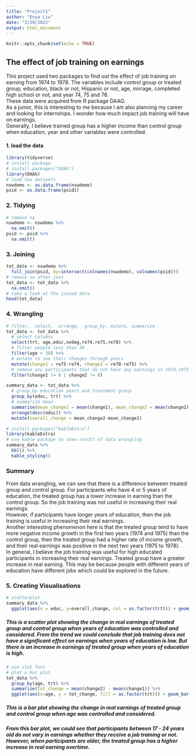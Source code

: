 ---
title: "Project1"
author: "Enya Liu"
date: "3/29/2022"
output: html_document
---

```{r setup, include=FALSE}
knitr::opts_chunk$set(echo = TRUE)
```

## The effect of job training on earnings
This project used two packages to find out the effect of job training on earning from 1974 to 1978. The variables include control group or treated group, education, black or not, Hispanic or not, age, mirrage, completed high school or not, and year 74, 75 and 78.\
These data were acquired from R package DAAG.\
As a junior, this is interesting to me because I am also planning my career and looking for internships. I wonder how much impact job training will have on earnings.\
Generally, I believe trained group has a higher income than control group when education, year and other variables were controlled. 

#### 1. load the data

```{r}
library(tidyverse)
# install package
# install.packages("DAAG")
library(DAAG)
# load two datasets
nswdemo <- as.data.frame(nswdemo)
psid <- as.data.frame(psid1)
```

### 2. Tidying

```{r}
# remove na
nswdemo <- nswdemo %>%
  na.omit()
psid <- psid %>%
  na.omit()
```

### 3. Joining

```{r}
tot_data <- nswdemo %>%
  full_join(psid, by=intersect(colnames(nswdemo), colnames(psid)))
# remove na after join
tot_data <- tot_data %>%
  na.omit()
# take a look at the joined data
head(tot_data)
```

### 4. Wrangling

```{r}
# filter,  select,  arrange,  group_by, mutate, summarize
tot_data <- tot_data %>%
  # select columns
  select(trt, age,educ,nodeg,re74,re75,re78) %>%
  # filter people less than 30
  filter(age < 30) %>%
  # mutate to see their changes through years
  mutate(change1 = re75-re74, change2 = re78-re75) %>%
  # remove any participants that do not have any earnings in 1974,1975 and 1978
  filter(change1 != 0 | change2 != 0)

summary_data <- tot_data %>% 
  # group_by education years and treatment group
  group_by(educ, trt) %>%
  # summarize mean
  summarise(mean_change1 = mean(change1), mean_change2 = mean(change2)) %>%
  arrange(desc(educ)) %>%
  mutate(overall_change = mean_change2-mean_change1)
```
```{r}
# install.packages("kableExtra")
library(kableExtra)
# use kable package to show result of data wrangling
summary_data %>%
  kbl() %>%
  kable_styling()
```
### Summary
From data wrangling, we can see that there is a difference between treated group and control group. For participants who have 4 or 5 years of education, the treated group has a lower increase in earning than the control group. So the job training was not useful in increasing their real earnings.\
However, if participants have longer years of education, then the job training is useful in increasing their real earnings.\
Another interesting phenomenon here is that the treated group tend to have more negative income growth in the first two years (1974 and 1975) than the control group, then the treated group had a higher rate of income growth, and their real earnings was positive in the next two years (1975 to 1978).\
In general, I believe the job training was useful for high educated participants in increasing their real earnings. Treated group have a greater increase in real earning. This may be because people with different years of education have different jobs which could be explored in the future. 

### 5. Creating Visualisations

```{r}
# scatterplot
summary_data %>%
  ggplot(aes(x = educ, y=overall_change, col = as.factor(trt))) + geom_point() +geom_line() + ggtitle('The changes in real earnings of control group vs. treated group')+ xlab('years of education') + ylab('change in real earnings (dollar)') + labs(color='treated group:1 vs. control group: 0')
```

##### This is a scatter plot showing the change in real earnings of treated group and control group when years of education was controlled and considered. From the trend we could conclude that job training does not have a significant effect on earnings when years of education is low. But there is an increase in earnings of treated group when years of education is high. 


```{r}
# use stat func
# plot a bar plot
tot_data %>%
  group_by(age, trt) %>%
  summarize(tot_change = mean(change2) - mean(change1)) %>%
  ggplot(aes(x=age, y = tot_change, fill = as.factor(trt))) + geom_bar(stat = 'identity') + facet_wrap("trt") + ggtitle('The changes in real earnings over age')+ xlab('age (year)') + ylab('change in real earnings (dollar)') + labs(color='treated group:1 vs. control group: 0')
```

##### This is a bar plot showing the change in real earnings of treated group and control group when age was controlled and considered.\
##### From this bar plot, we could see that participants between 17 - 24 years old do not vary in earnings whether they receive a job training or not. However, when participants are older, the treated group has a higher increase in real earning overtime. 